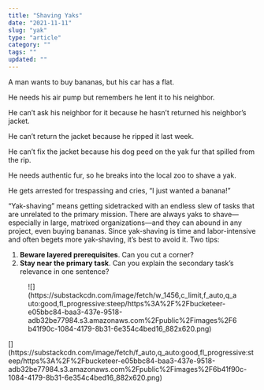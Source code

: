 ```yaml
---
title: "Shaving Yaks"
date: "2021-11-11"
slug: "yak"
type: "article"
category: ""
tags: ""
updated: ""
---
```


A man wants to buy bananas, but his car has a flat.

He needs his air pump but remembers he lent it to his neighbor.

He can’t ask his neighbor for it because he hasn’t returned his neighbor’s jacket.

He can’t return the jacket because he ripped it last week.

He can’t fix the jacket because his dog peed on the yak fur that spilled from the rip.

He needs authentic fur, so he breaks into the local zoo to shave a yak.

He gets arrested for trespassing and cries, “I just wanted a banana!”

“Yak-shaving” means getting sidetracked with an endless slew of tasks that are unrelated to the primary mission. There are always yaks to shave—especially in large, matrixed organizations—and they can abound in any project, even buying bananas. Since yak-shaving is time and labor-intensive and often begets more yak-shaving, it’s best to avoid it. Two tips:

1. **Beware layered prerequisites**. Can you cut a corner?
2. **Stay near the primary task**. Can you explain the secondary task’s relevance in one sentence?

<figure class="wp-block-image">![](https://substackcdn.com/image/fetch/w_1456,c_limit,f_auto,q_auto:good,fl_progressive:steep/https%3A%2F%2Fbucketeer-e05bbc84-baa3-437e-9518-adb32be77984.s3.amazonaws.com%2Fpublic%2Fimages%2F6b41f90c-1084-4179-8b31-6e354c4bed16_882x620.png)</figure>[](https://substackcdn.com/image/fetch/f_auto,q_auto:good,fl_progressive:steep/https%3A%2F%2Fbucketeer-e05bbc84-baa3-437e-9518-adb32be77984.s3.amazonaws.com%2Fpublic%2Fimages%2F6b41f90c-1084-4179-8b31-6e354c4bed16_882x620.png)